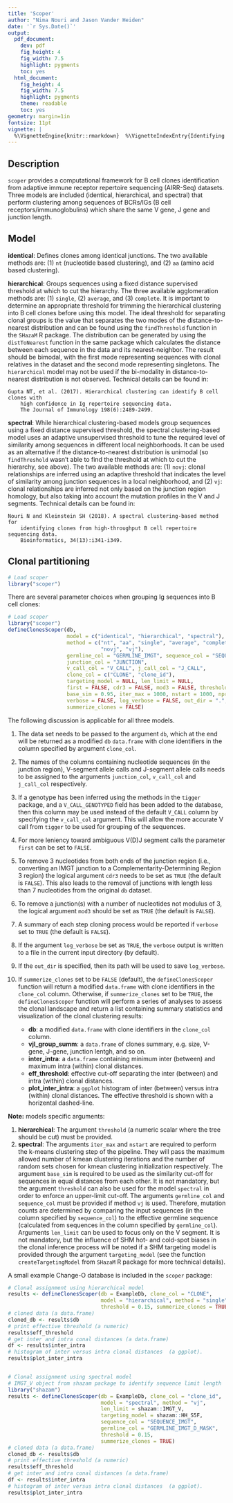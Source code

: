 ```yaml
---
title: 'Scoper'
author: "Nima Nouri and Jason Vander Heiden"
date: '`r Sys.Date()`'
output:
  pdf_document:
    dev: pdf
    fig_height: 4
    fig_width: 7.5
    highlight: pygments
    toc: yes
  html_document:
    fig_height: 4
    fig_width: 7.5
    highlight: pygments
    theme: readable
    toc: yes
geometry: margin=1in
fontsize: 11pt
vignette: |
  %\VignetteEngine{knitr::rmarkdown}  %\VignetteIndexEntry{Identifying clones from high-throughput B cell repertoire sequencing data}  %\usepackage[utf8]{inputenc}
---
```


## Description

`scoper` provides a computational framework for B cell clones identification
from adaptive immune receptor repertoire sequencing (AIRR-Seq) datasets. 
Three models are included (identical, hierarchical, and spectral) 
that perform clustering among sequences of BCRs/IGs (B cell receptors/immunoglobulins) 
which share the same V gene, J gene and junction length.

## Model

__identical__: Defines clones among identical junctions. The two available methods are: 
(1) `nt` (nucleotide based clustering), and (2) `aa` (amino acid based clustering).

__hierarchical__: Groups sequences using a fixed distance supervised threshold at which 
to cut the hierarchy. The three available agglomeration methods are: (1) `single`, (2) 
`average`, and (3) `complete`. It is important to determine an appropriate threshold 
for trimming the hierarchical clustering into B cell clones before using this model. 
The ideal threshold for separating clonal groups is the value that separates the two 
modes of the distance-to-nearest distribution and can be found using the `findThreshold` 
function in the `SHazaM` R package. The distribution can be generated by using the 
`distToNearest` function in the same package which calculates the distance between each 
sequence in the data and its nearest-neighbor. The result should be bimodal, with the 
first mode representing sequences with clonal relatives in the dataset and the second 
mode representing singletons. The `hierarchical` model may not be used if the bi-modality 
in distance-to-nearest distribution is not observed. Technical details can be found in:

    Gupta NT, et al. (2017). Hierarchical clustering can identify B cell clones with 
        high confidence in Ig repertoire sequencing data. 
        The Journal of Immunology 198(6):2489-2499.

__spectral__: While hierarchical clustering-based models group sequences using a 
fixed distance supervised threshold, the spectral clustering-based model uses 
an adaptive unsupervised threshold to tune the required level of similarity 
among sequences in different local neighborhoods. It can be used as an alternative 
if the distance-to-nearest distribution is unimodal (so `findThreshold` wasn't able 
to find the threshold at which to cut the hierarchy, see above). The two available methods are:
(1) `novj`: clonal relationships are inferred using an adaptive threshold that indicates 
the level of similarity among junction sequences in a local neighborhood, and
(2) `vj`: clonal relationships are inferred not only based on the junction region homology, 
but also taking into account the mutation profiles in the V and J segments. Technical details 
can be found in:

    Nouri N and Kleinstein SH (2018). A spectral clustering-based method for 
        identifying clones from high-throughput B cell repertoire sequencing data. 
        Bioinformatics, 34(13):i341-i349.

## Clonal partitioning
```r
# Load scoper
library("scoper")
```

There are several parameter choices when grouping Ig sequences into B cell clones:

```r
# Load scoper
library("scoper")
defineClonesScoper(db,
                   model = c("identical", "hierarchical", "spectral"),
                   method = c("nt", "aa", "single", "average", "complete", 
                              "novj", "vj"),
                   germline_col = "GERMLINE_IMGT", sequence_col = "SEQUENCE_IMGT",
                   junction_col = "JUNCTION", 
                   v_call_col = "V_CALL", j_call_col = "J_CALL",
                   clone_col = c("CLONE", "clone_id"),
                   targeting_model = NULL, len_limit = NULL,
                   first = FALSE, cdr3 = FALSE, mod3 = FALSE, threshold = NULL,
                   base_sim = 0.95, iter_max = 1000, nstart = 1000, nproc = 1,
                   verbose = FALSE, log_verbose = FALSE, out_dir = ".",
                   summerize_clones = FALSE)
```

The following discussion is applicable for all three models. 

1. The data set needs to be passed to the argument `db`, which at the end will be 
returned as a modified `db` `data.frame` with clone identifiers in the column specified 
by argument `clone_col`. 
2. The names of the columns containing nucleotide sequences (in the junction region), 
V-segment allele calls and J-segment allele calls needs to be assigned to the arguments 
`junction_col`, `v_call_col` and `j_call_col` respectively. 
3. If a genotype has been inferred using the methods in the `tigger` package, and a 
`V_CALL_GENOTYPED` field has been added to the database, then this column may be used 
instead of the default `V_CALL` column by specifying the `v_call_col` argument. This will 
allow the more accurate V call from `tigger` to be used for grouping of the sequences.
4. For more leniency toward ambiguous V(D)J segment calls the parameter `first` can be set 
to `FALSE`. 
5. To remove $3$ nucleotides from both ends of the junction region (i.e., converting an 
IMGT junction to a Complementarity-Determining Region $3$ region) the logical argument 
`cdr3` needs to be set as `TRUE` (the default is `FALSE`). This also leads to the removal 
of junctions with length less than $7$ nucleotides from the original `db` dataset. 
6. To remove a junction(s) with a number of nucleotides not modulus of $3$, the logical 
argument `mod3` should be set as `TRUE` (the default is `FALSE`).
7. A summary of each step cloning process would be reported if `verbose` set to `TRUE` 
(the default is `FALSE`). 
8. If the argument `log_verbose` be set as `TRUE`, the `verbose` output is written to 
a file in the current input directory (by default).
9. If the `out_dir` is specified, then its path will be used to save `log_verbose`. 
10. If `summerize_clones` set to be `FALSE` (default), the `defineClonesScoper` function 
will return a modified `data.frame` with clone identifiers in the `clone_col` column. 
Otherwise, if `summerize_clones` set to be `TRUE`, the `defineClonesScoper` function 
will perform a series of analyses to assess the clonal landscape and return a list 
containing summary statistics and visualization of the clonal clustering results:

    * __db__: a modified `data.frame` with clone identifiers in the `clone_col` column.
    * __vjl_group_summ__: a `data.frame` of clones summary, e.g. size, V-gene, J-gene, junction lentgh, and so on.
    * __inter_intra__: a `data.frame` containing minimum inter (between) and maximum intra (within) clonal distances.
    * __eff_threshold__: effective cut-off separating the inter (between) and intra (within) clonal distances.
    * __plot_inter_intra__: a `ggplot` histogram of inter (between) versus intra (within) clonal distances. 
    The effective threshold is shown with a horizental dashed-line.

**Note:** models specific arguments:

1. __hierarchical__: The argument `threshold` (a numeric scalar where the tree should be cut) 
must be provided.
2. __spectral__: The arguments `iter_max` and `nstart` are required to perform the k-means 
clustering step of the pipeline. They will pass the maximum allowed number of kmean clustering 
iterations and the number of random sets chosen for kmean clustering initialization 
respectively. The argument `base_sim` is required to be used as the similarity cut-off for 
sequences in equal distances from each other. It is not mandatory, but the argument `threshold` 
can also be used for the model `spectral` in order to enforce an upper-limit cut-off. 
The arguments `germline_col` and `sequence_col` must be provided if method `vj` 
is used. Therefore, mutation counts are determined by comparing the input sequences 
(in the column specified by `sequence_col`) to the effective germline sequence 
(calculated from sequences in the column specified by `germline_col`). Arguments `len_limit`
can be used to focus only on the V segment. It is not mandatory, but the influence of SHM 
hot- and cold-spot biases in the clonal inference process will be noted if a SHM targeting 
model is provided through the argument `targeting_model` (see the function `createTargetingModel` 
from `SHazaM` R package for more technical details). 

A small example Change-O database is included in the `scoper` package:

```r
# Clonal assignment using hierarchical model
results <- defineClonesScoper(db = ExampleDb, clone_col = "CLONE",
                              model = "hierarchical", method = "single", 
                              threshold = 0.15, summerize_clones = TRUE)
# cloned data (a data.frame)
cloned_db <- results$db
# print effective threshold (a numeric)
results$eff_threshold
# get inter and intra conal distances (a data.frame)
df <- results$inter_intra
# histogram of inter versus intra clonal distances  (a ggplot).
results$plot_inter_intra


# Clonal assignment using spectral model
# IMGT_V object from shazam package to identify sequence limit length
library("shazam")
results <- defineClonesScoper(db = ExampleDb, clone_col = "clone_id",
                              model = "spectral", method = "vj", 
                              len_limit = shazam::IMGT_V,
                              targeting_model = shazam::HH_S5F,
                              sequence_col = "SEQUENCE_IMGT",
                              germline_col = "GERMLINE_IMGT_D_MASK",
                              threshold = 0.15, 
                              summerize_clones = TRUE)
# cloned data (a data.frame)
cloned_db <- results$db
# print effective threshold (a numeric)
results$eff_threshold
# get inter and intra conal distances (a data.frame)
df <- results$inter_intra
# histogram of inter versus intra clonal distances  (a ggplot).
results$plot_inter_intra

```
